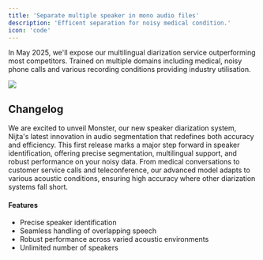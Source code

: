 ```yaml
---
title: 'Separate multiple speaker in mono audio files'
description: 'Efficent separation for noisy medical condition.'
icon: 'code'
---
```


<Tip>

In May 2025, we'll expose our multilingual diarization service outperforming most competitors. Trained on multiple domains including medical, noisy phone calls and various recording conditions providing industry utilisation.

</Tip>

<Update label="2025-05-01" description="Voice Harbor V3.0">
  <Frame>
    <img className="block" src="../images/vh3d.png" />
  </Frame>

  ## Changelog
  We are excited to unveil Monster, our new speaker diarization system, Nijta's  latest innovation in audio segmentation that redefines both accuracy and efficiency. This first release marks a major step forward in speaker identification, offering precise segmentation, multilingual support, and robust performance on your noisy data. From medical conversations to customer service calls and teleconference, our advanced model adapts to various acoustic conditions, ensuring high accuracy where other diarization systems fall short.

  #### Features

  * Precise speaker identification
  * Seamless handling of overlapping speech
  * Robust performance across varied acoustic environments
  * Unlimited number of speakers

</Update>
